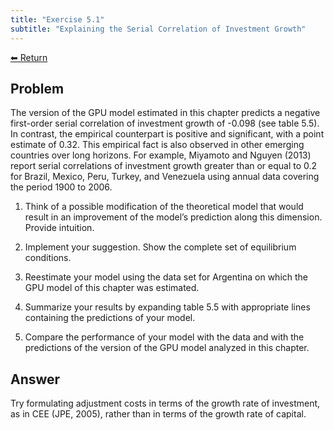 ```yaml
---
title: "Exercise 5.1"
subtitle: "Explaining the Serial Correlation of Investment Growth"
---
```

<a class="return-button" href="index.qmd">⬅ Return</a>

## Problem

The version of the GPU model estimated in this chapter predicts a negative first-order serial correlation of investment growth of -0.098 (see table 5.5). In contrast,  the empirical counterpart is positive and significant, with a point estimate of 0.32. This empirical fact is also observed in  other emerging countries over long horizons. For example,  Miyamoto and Nguyen (2013) report serial correlations of investment growth greater than or equal to 0.2 for Brazil, Mexico, Peru, Turkey, and Venezuela using annual data covering the period 1900 to 2006. 

1. Think of a possible modification of the theoretical model that would result  in an improvement of the model's prediction along this dimension. Provide intuition.

2. Implement your suggestion. Show the complete set of equilibrium conditions. 

3. Reestimate  your model using the data set for Argentina on which the GPU model of this chapter was estimated. 

4. Summarize your results by expanding  table 5.5 with appropriate lines containing the predictions of your model. 

5. Compare the performance of your model  with the data and with the predictions of the version of the GPU model analyzed in this chapter.  


## Answer

Try  formulating adjustment costs in terms of the growth rate of investment, as in CEE (JPE, 2005), rather than in terms of the growth rate of capital. 

